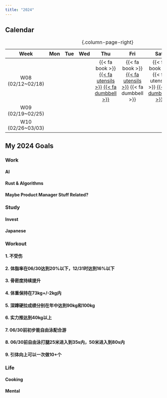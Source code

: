 ```yaml
---
title: "2024"
---
```


## Calendar

| Week | Mon | Tue | Wed | Thu | Fri | Sat | Sun | Weekly |
|:-:|:-:|:-:|:-:|:-:|:-:|:-:|:-:|:-:|
| W08 (02/12~02/18) | | | | [{{< fa book >}}]{.text-muted} [[{{< fa utensils >}}]{.text-success}](02/2024-02-15.qmd#cooking) [[{{< fa dumbbell >}}]{.text-info}](02/2024-02-15.qmd#workout) | [{{< fa book >}}]{.text-muted} [[{{< fa utensils >}}]{.text-success}](02/2024-02-16.qmd#cooking) [{{< fa dumbbell >}}]{.text-muted} | [{{< fa book >}}]{.text-muted} [{{< fa utensils >}}]{.text-muted} [[{{< fa dumbbell >}}]{.text-info}](02/2024-02-17.qmd#workout) |
| W09 (02/19~02/25) |
| W10 (02/26~03/03) |

: {.column-page-right}


## My 2024 Goals

### Work

#### AI

#### Rust & Algorithms

#### Maybe Product Manager Stuff Related?

### Study

#### Invest

#### Japanese

### Workout

#### 1. 不受伤

#### 2. 体脂率在06/30达到20%以下，12/31时达到16%以下

#### 3. 骨密度持续提升

#### 4. 体重保持在73kg+/-2kg内

#### 5. 深蹲硬拉成绩分别在年中达到90kg和100kg

#### 6. 实力推达到40kg以上

#### 7. 06/30前初步能自由泳配合游

#### 8. 06/30前自由泳打腿25米进入到35s内，50米进入到80s内

#### 9. 引体向上可以一次做10+个

### Life

#### Cooking

#### Mental



